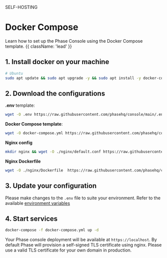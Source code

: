 

<Tag variant="small">SELF-HOSTING</Tag>

# Docker Compose

Learn how to set up the Phase Console using the Docker Compose template. {{ className: 'lead' }}

## 1. Install docker on your machine

```bash
# Ubuntu
sudo apt update && sudo apt upgrade -y && sudo apt install -y docker-compose
```

## 2. Download the configurations

**.env** template:

```bash
wget -O .env https://raw.githubusercontent.com/phasehq/console/main/.env.example
```

**Docker Compose template**:

```bash
wget -O docker-compose.yml https://raw.githubusercontent.com/phasehq/console/main/docker-compose.yml
```

**Nginx config**

```bash
mkdir nginx && wget -O ./nginx/default.conf https://raw.githubusercontent.com/phasehq/console/main/nginx/default.conf
```

**Nginx Dockerfile**

```bash
wget -O ./nginx/Dockerfile  https://raw.githubusercontent.com/phasehq/console/main/nginx/Dockerfile
```

## 3. Update your configuration

Please make changes to the `.env` file to suite your environment. Refer to the available [environment variables](/self-hosting/configuration/envars)

## 4. Start services

```bash
docker-compose -f docker-compose.yml up -d
```

Your Phase console deployment will be available at `https://localhost`. By default Phase will provision a self-signed TLS certificate using nginx. Please use a valid TLS certificate for your own domain in production.
